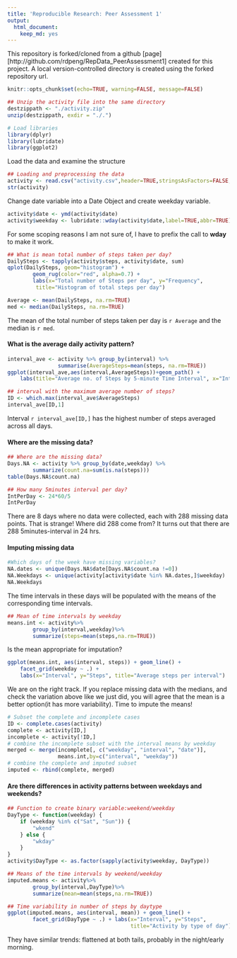 ```yaml
---
title: 'Reproducible Research: Peer Assessment 1'
output:
  html_document:
    keep_md: yes
---
```


This repository is forked/cloned from a github [page][http://github.com/rdpeng/RepData_PeerAssessment1] created for this project. A local version-controlled directory is created using the forked repository url.

```r
knitr::opts_chunk$set(echo=TRUE, warning=FALSE, message=FALSE)
```

```r
## Unzip the activity file into the same directory
destzippath <- "./activity.zip" 
unzip(destzippath, exdir = "./.")
```

```r
# Load libraries
library(dplyr)
library(lubridate)
library(ggplot2)
```
Load the data and examine the structure
```r
## Loading and preprocessing the data
activity <- read.csv("activity.csv",header=TRUE,stringsAsFactors=FALSE,na.strings="NA")
str(activity)
```
Change date variable into a Date Object and create weekday variable.  
```r
activity$date <- ymd(activity$date)
activity$weekday <- lubridate::wday(activity$date,label=TRUE,abbr=TRUE)
```
For some scoping reasons I am not sure of, I have to prefix the call to **wday** to make it work.

```r
## What is mean total number of steps taken per day?
DailySteps <- tapply(activity$steps, activity$date, sum)
qplot(DailySteps, geom="histogram") +
        geom_rug(color="red", alpha=0.7) +
        labs(x="Total number of Steps per day", y="Frequency", 
         title="Histogram of total steps per day")
```

```r
Average <- mean(DailySteps, na.rm=TRUE)
med <- median(DailySteps, na.rm=TRUE)
```
The mean of the total number of steps taken per day is `r Average` and the median is `r med`.  

#### What is the average daily activity pattern?
```r
interval_ave <- activity %>% group_by(interval) %>%
                summarise(AverageSteps=mean(steps, na.rm=TRUE))          
ggplot(interval_ave,aes(interval,AverageSteps))+geom_path() +
    labs(title="Average no. of Steps by 5-minute Time Interval", x="Interval")
```

```r
## interval with the maximum average number of steps?
ID <- which.max(interval_ave$AverageSteps)
interval_ave[ID,1]
```
Interval `r interval_ave[ID,]` has the highest number of steps averaged across all days.  

#### Where are the missing data?
```r
## Where are the missing data?
Days.NA <- activity %>% group_by(date,weekday) %>%
        summarize(count.na=sum(is.na(steps)))
table(Days.NA$count.na)

## How many 5minutes interval per day?
IntPerDay <- 24*60/5
IntPerDay
```
There are 8 days where no data were collected, each with 288 missing data points. That is strange! Where did 288 come from? It turns out that there are 288 5minutes-interval in 24 hrs.  
  
#### Imputing missing data
```r
#Which days of the week have missing variables?
NA.dates <- unique(Days.NA$date[Days.NA$count.na !=0])
NA.Weekdays <- unique(activity[activity$date %in% NA.dates,]$weekday)
NA.Weekdays
```
The time intervals in these days will be populated with the means of the corresponding time intervals.
```r
## Mean of time intervals by weekday
means.int <- activity%>%
        group_by(interval,weekday)%>%
        summarize(steps=mean(steps,na.rm=TRUE))
```
Is the mean appropriate for imputation?  
```r
ggplot(means.int, aes(interval, steps)) + geom_line() +
    facet_grid(weekday ~ .) +
    labs(x="Interval", y="Steps", title="Average steps per interval")
```

We are on the right track. If you replace missing data with the medians, and check the variation above like we just did, you will agree that the mean is a better option(it has more variability). Time to impute the means!  

```r
# Subset the complete and incomplete cases
ID <- complete.cases(activity)
complete <- activity[ID,]
incomplete <- activity[!ID,]
# combine the incomplete subset with the interval means by weekday
merged <- merge(incomplete[, c("weekday", "interval", "date")],
                means.int,by=c("interval", "weekday"))
# combine the complete and imputed subset
imputed <- rbind(complete, merged)
```

#### Are there differences in activity patterns between weekdays and weekends?
```r
## Function to create binary variable:weekend/weekday
DayType <- function(weekday) {
    if (weekday %in% c("Sat", "Sun")) {
        "wkend"
    } else {
        "wkday"
    }
}
activity$DayType <- as.factor(sapply(activity$weekday, DayType))

## Means of the time intervals by weekend/weekday
imputed.means <- activity%>%
        group_by(interval,DayType)%>%
        summarize(mean=mean(steps,na.rm=TRUE))
```

```r
## Time variability in number of steps by daytype
ggplot(imputed.means, aes(interval, mean)) + geom_line() +
        facet_grid(DayType ~ .) + labs(x="Interval", y="Steps",
                                       title="Activity by type of day")
```

They have similar trends: flattened at both tails, probably in the night/early morning.